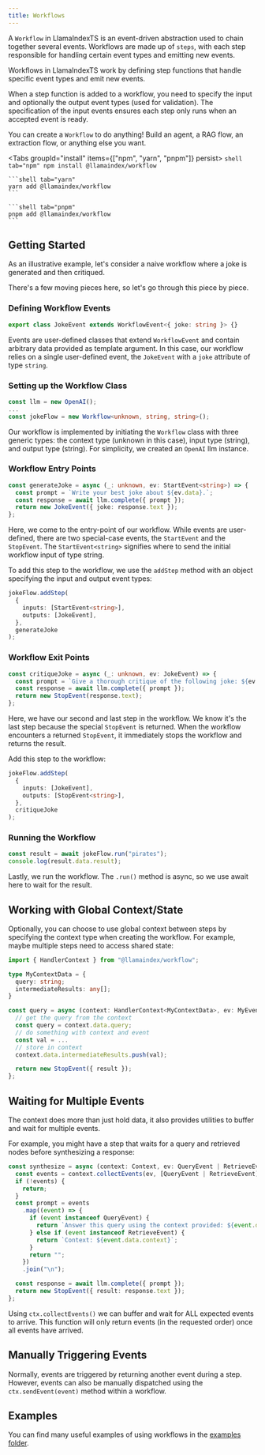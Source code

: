 ```yaml
---
title: Workflows
---
```



A `Workflow` in LlamaIndexTS is an event-driven abstraction used to chain together several events. Workflows are made up of `steps`, with each step responsible for handling certain event types and emitting new events.

Workflows in LlamaIndexTS work by defining step functions that handle specific event types and emit new events.

When a step function is added to a workflow, you need to specify the input and optionally the output event types (used for validation). The specification of the input events ensures each step only runs when an accepted event is ready.

You can create a `Workflow` to do anything! Build an agent, a RAG flow, an extraction flow, or anything else you want.


<Tabs groupId="install" items={["npm", "yarn", "pnpm"]} persist>
	```shell tab="npm"
	npm install @llamaindex/workflow
	```

	```shell tab="yarn"
	yarn add @llamaindex/workflow
	```

	```shell tab="pnpm"
	pnpm add @llamaindex/workflow
	```
</Tabs>

## Getting Started

As an illustrative example, let's consider a naive workflow where a joke is generated and then critiqued.

<DynamicCodeBlock lang="ts" code={CodeSource} />

There's a few moving pieces here, so let's go through this piece by piece.

### Defining Workflow Events

```typescript
export class JokeEvent extends WorkflowEvent<{ joke: string }> {}
```

Events are user-defined classes that extend `WorkflowEvent` and contain arbitrary data provided as template argument. In this case, our workflow relies on a single user-defined event, the `JokeEvent` with a `joke` attribute of type `string`.

### Setting up the Workflow Class

```typescript
const llm = new OpenAI();
...
const jokeFlow = new Workflow<unknown, string, string>();
```

Our workflow is implemented by initiating the `Workflow` class with three generic types: the context type (unknown in this case), input type (string), and output type (string). For simplicity, we created an `OpenAI` llm instance.

### Workflow Entry Points

```typescript
const generateJoke = async (_: unknown, ev: StartEvent<string>) => {
  const prompt = `Write your best joke about ${ev.data}.`;
  const response = await llm.complete({ prompt });
  return new JokeEvent({ joke: response.text });
};
```

Here, we come to the entry-point of our workflow. While events are user-defined, there are two special-case events, the `StartEvent` and the `StopEvent`. The `StartEvent<string>` signifies where to send the initial workflow input of type string.

To add this step to the workflow, we use the `addStep` method with an object specifying the input and output event types:

```typescript
jokeFlow.addStep(
  {
    inputs: [StartEvent<string>],
    outputs: [JokeEvent],
  },
  generateJoke
);
```

### Workflow Exit Points

```typescript
const critiqueJoke = async (_: unknown, ev: JokeEvent) => {
  const prompt = `Give a thorough critique of the following joke: ${ev.data.joke}`;
  const response = await llm.complete({ prompt });
  return new StopEvent(response.text);
};
```

Here, we have our second and last step in the workflow. We know it's the last step because the special `StopEvent` is returned. When the workflow encounters a returned `StopEvent`, it immediately stops the workflow and returns the result.

Add this step to the workflow:

```typescript
jokeFlow.addStep(
  {
    inputs: [JokeEvent],
    outputs: [StopEvent<string>],
  },
  critiqueJoke
);
```

### Running the Workflow

```typescript
const result = await jokeFlow.run("pirates");
console.log(result.data.result);
```

Lastly, we run the workflow. The `.run()` method is async, so we use await here to wait for the result.

## Working with Global Context/State

Optionally, you can choose to use global context between steps by specifying the context type when creating the workflow. For example, maybe multiple steps need to access shared state:

```typescript
import { HandlerContext } from "@llamaindex/workflow";

type MyContextData = {
  query: string;
  intermediateResults: any[];
}

const query = async (context: HandlerContext<MyContextData>, ev: MyEvent) => {
  // get the query from the context
  const query = context.data.query;
  // do something with context and event
  const val = ...
  // store in context
  context.data.intermediateResults.push(val);

  return new StopEvent({ result });
};
```

## Waiting for Multiple Events

The context does more than just hold data, it also provides utilities to buffer and wait for multiple events.

For example, you might have a step that waits for a query and retrieved nodes before synthesizing a response:

```typescript
const synthesize = async (context: Context, ev: QueryEvent | RetrieveEvent) => {
  const events = context.collectEvents(ev, [QueryEvent | RetrieveEvent]);
  if (!events) {
    return;
  }
  const prompt = events
    .map((event) => {
      if (event instanceof QueryEvent) {
        return `Answer this query using the context provided: ${event.data.query}`;
      } else if (event instanceof RetrieveEvent) {
        return `Context: ${event.data.context}`;
      }
      return "";
    })
    .join("\n");

  const response = await llm.complete({ prompt });
  return new StopEvent({ result: response.text });
};
```

Using `ctx.collectEvents()` we can buffer and wait for ALL expected events to arrive. This function will only return events (in the requested order) once all events have arrived.

## Manually Triggering Events

Normally, events are triggered by returning another event during a step. However, events can also be manually dispatched using the `ctx.sendEvent(event)` method within a workflow.

## Examples

You can find many useful examples of using workflows in the [examples folder](https://github.com/run-llama/LlamaIndexTS/blob/main/examples/workflow).
